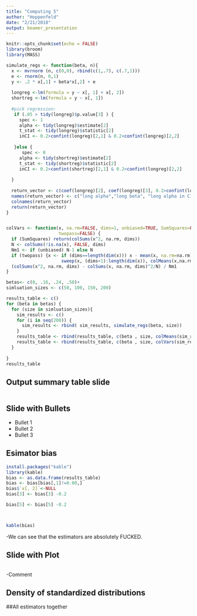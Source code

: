 ```yaml
---
title: "Computing 5"
author: "Hoppenfeld"
date: "2/21/2018"
output: beamer_presentation
---
```


```r
knitr::opts_chunk$set(echo = FALSE)
library(broom)
library(MASS)
```



```r

simulate_regs <- function(beta, n){
  x <- mvrnorm (n, c(0,0), rbind(c(1,.7), c(.7,1)))
  e <- rnorm(n, 0,1)
  y <- .2 * x[,1] + beta*x[,2] + e
  
  longreg <-lm(formula = y ~ x[, 1] + x[, 2])
  shortreg <-lm(formula = y ~ x[, 1])
  
  #pick regression:
   if (.05 > tidy(longreg)$p.value[3] ) {
     spec <- 1
     alpha <- tidy(longreg)$estimate[2]
     t_stat <- tidy(longreg)$statistic[2]
     inCI <- 0.2>confint(longreg)[2,1] & 0.2<confint(longreg)[2,2]
     
   }else {
      spec <- 0
     alpha <- tidy(shortreg)$estimate[2]
     t_stat <- tidy(shortreg)$statistic[2]
     inCI <- 0.2>confint(shortreg)[2,1] & 0.2<confint(longreg)[2,2]  
    
  }
  
  return_vector <- c(coef(longreg)[2], coef(longreg)[3], 0.2>confint(longreg)[2,1] & 0.2<confint(longreg)[2,2], coef(shortreg)[2], 0.2>confint(shortreg)[2,1] & 0.2<confint(shortreg)[2,2], spec, alpha, t_stat, inCI)
  names(return_vector) <- c("long alpha","long beta", "long alpha in CI", "short alpha" , "short alpha in CI", "Specification", "everyday alpha", "everyday t", "everday in CI" )
  colnames(return_vector)
  return(return_vector)
}


colVars <- function(x, na.rm=FALSE, dims=1, unbiased=TRUE, SumSquares=FALSE,
                    twopass=FALSE) {
  if (SumSquares) return(colSums(x^2, na.rm, dims))
  N <- colSums(!is.na(x), FALSE, dims)
  Nm1 <- if (unbiased) N-1 else N
  if (twopass) {x <- if (dims==length(dim(x))) x - mean(x, na.rm=na.rm) else
                     sweep(x, (dims+1):length(dim(x)), colMeans(x,na.rm,dims))}
  (colSums(x^2, na.rm, dims) - colSums(x, na.rm, dims)^2/N) / Nm1
}
```

```r
betas<- c(0, .16, .24, .50)+
simluation_sizes <- c(50, 100, 150, 200)

results_table <- c()
for (beta in betas) {
  for (size in simluation_sizes){
    sim_results <- c()
    for (i in seq(200)) {
      sim_results <- rbind( sim_results, simulate_regs(beta, size))
    }
    results_table <- rbind(results_table, c(beta , size, colMeans(sim_results)))
    results_table <- rbind(results_table, c(beta , size, colVars(sim_results)))
  }
  
}
results_table
```

## Output summary table slide
```r


```
## Slide with Bullets

- Bullet 1
- Bullet 2
- Bullet 3

## Esimator bias

```r
install.packages("kable")
library(kable)
bias <- as.data.frame(results_table)
bias <- bias[bias[,1]!=0.00,]
bias$`x[, 2]`<-NULL
bias[3] <- bias[3] -0.2

bias[5] <- bias[5] -0.2



kable(bias)
```
-We can see that the estimators are absolutely FUCKED.

## Slide with Plot

```r

```
-Comment

## Density of standardized distributions

##All estimators together
